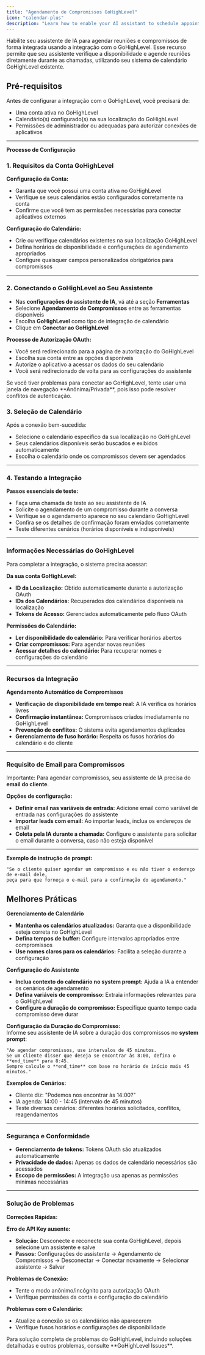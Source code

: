 ```yaml
---
title: "Agendamento de Compromissos GoHighLevel"
icon: "calendar-plus"
description: "Learn how to enable your AI assistant to schedule appointments using GoHighLevel integration"
---
```


Habilite seu assistente de IA para agendar reuniões e compromissos de forma integrada usando a integração com o GoHighLevel. Esse recurso permite que seu assistente verifique a disponibilidade e agende reuniões diretamente durante as chamadas, utilizando seu sistema de calendário GoHighLevel existente.

## **Pré-requisitos**

Antes de configurar a integração com o GoHighLevel, você precisará de:

- Uma conta ativa no GoHighLevel
- Calendário(s) configurado(s) na sua localização do GoHighLevel
- Permissões de administrador ou adequadas para autorizar conexões de aplicativos

---

**Processo de Configuração**

### 1. Requisitos da Conta GoHighLevel

**Configuração da Conta:**

- Garanta que você possui uma conta ativa no GoHighLevel
- Verifique se seus calendários estão configurados corretamente na conta
- Confirme que você tem as permissões necessárias para conectar aplicativos externos

**Configuração do Calendário:**

- Crie ou verifique calendários existentes na sua localização GoHighLevel
- Defina horários de disponibilidade e configurações de agendamento apropriados
- Configure quaisquer campos personalizados obrigatórios para compromissos

---

### 2. Conectando o GoHighLevel ao Seu Assistente

- Nas **configurações do assistente de IA**, vá até a seção **Ferramentas**
- Selecione **Agendamento de Compromissos** entre as ferramentas disponíveis
- Escolha **GoHighLevel** como tipo de integração de calendário
- Clique em **Conectar ao GoHighLevel**

**Processo de Autorização OAuth:**

- Você será redirecionado para a página de autorização do GoHighLevel
- Escolha sua conta entre as opções disponíveis
- Autorize o aplicativo a acessar os dados do seu calendário
- Você será redirecionado de volta para as configurações do assistente

<Note>
  Se você tiver problemas para conectar ao GoHighLevel, tente usar uma janela de navegação **Anônima/Privada**, pois isso pode resolver conflitos de autenticação.
</Note>

### 3. Seleção de Calendário

Após a conexão bem-sucedida:

- Selecione o calendário específico da sua localização no GoHighLevel
- Seus calendários disponíveis serão buscados e exibidos automaticamente
- Escolha o calendário onde os compromissos devem ser agendados

---

### 4. Testando a Integração

**Passos essenciais de teste:**

- Faça uma chamada de teste ao seu assistente de IA
- Solicite o agendamento de um compromisso durante a conversa
- Verifique se o agendamento aparece no seu calendário GoHighLevel
- Confira se os detalhes de confirmação foram enviados corretamente
- Teste diferentes cenários (horários disponíveis e indisponíveis)

---

### Informações Necessárias do GoHighLevel

Para completar a integração, o sistema precisa acessar:

**Da sua conta GoHighLevel:**

- **ID da Localização:** Obtido automaticamente durante a autorização OAuth
- **IDs dos Calendários:** Recuperados dos calendários disponíveis na localização
- **Tokens de Acesso:** Gerenciados automaticamente pelo fluxo OAuth

**Permissões do Calendário:**

- **Ler disponibilidade do calendário:** Para verificar horários abertos
- **Criar compromissos:** Para agendar novas reuniões
- **Acessar detalhes do calendário:** Para recuperar nomes e configurações do calendário

---

### Recursos da Integração

**Agendamento Automático de Compromissos**

- **Verificação de disponibilidade em tempo real:** A IA verifica os horários livres
- **Confirmação instantânea:** Compromissos criados imediatamente no GoHighLevel
- **Prevenção de conflitos:** O sistema evita agendamentos duplicados
- **Gerenciamento de fuso horário:** Respeita os fusos horários do calendário e do cliente

---

### Requisito de Email para Compromissos

Importante: Para agendar compromissos, seu assistente de IA precisa do **email do cliente**.

**Opções de configuração:**

- **Definir email nas variáveis de entrada:** Adicione email como variável de entrada nas configurações do assistente
- **Importar leads com email:** Ao importar leads, inclua os endereços de email
- **Coleta pela IA durante a chamada:** Configure o assistente para solicitar o email durante a conversa, caso não esteja disponível

---

**Exemplo de instrução de prompt:**

```
"Se o cliente quiser agendar um compromisso e eu não tiver o endereço de e-mail dele, 
peça para que forneça o e-mail para a confirmação do agendamento."
```

## Melhores Práticas

**Gerenciamento de Calendário**

- **Mantenha os calendários atualizados:** Garanta que a disponibilidade esteja correta no GoHighLevel
- **Defina tempos de buffer:** Configure intervalos apropriados entre compromissos
- **Use nomes claros para os calendários:** Facilita a seleção durante a configuração

**Configuração do Assistente**

- **Inclua contexto do calendário no system prompt:** Ajuda a IA a entender os cenários de agendamento
- **Defina variáveis de compromisso:** Extraia informações relevantes para o GoHighLevel
- **Configure a duração do compromisso:** Especifique quanto tempo cada compromisso deve durar

**Configuração da Duração do Compromisso:**\
Informe seu assistente de IA sobre a duração dos compromissos no **system prompt**:

```
"Ao agendar compromissos, use intervalos de 45 minutos. 
Se um cliente disser que deseja se encontrar às 8:00, defina o **end_time** para 8:45. 
Sempre calcule o **end_time** com base no horário de início mais 45 minutos."
```

**Exemplos de Cenários:**

- Cliente diz: "Podemos nos encontrar às 14:00?"
- IA agenda: 14:00 - 14:45 (intervalo de 45 minutos)
- Teste diversos cenários: diferentes horários solicitados, conflitos, reagendamentos

---

### **Segurança e Conformidade**

- **Gerenciamento de tokens:** Tokens OAuth são atualizados automaticamente
- **Privacidade de dados:** Apenas os dados de calendário necessários são acessados
- **Escopo de permissões:** A integração usa apenas as permissões mínimas necessárias

---

### **Solução de Problemas**

**Correções Rápidas:**

**Erro de API Key ausente:**

- **Solução:** Desconecte e reconecte sua conta GoHighLevel, depois selecione um assistente e salve
- **Passos:** Configurações do assistente → Agendamento de Compromissos → Desconectar → Conectar novamente → Selecionar assistente → Salvar

**Problemas de Conexão:**

- Tente o modo anônimo/incógnito para autorização OAuth
- Verifique permissões da conta e configuração do calendário

**Problemas com o Calendário:**

- Atualize a conexão se os calendários não aparecerem
- Verifique fusos horários e configurações de disponibilidade

<Note>
  Para solução completa de problemas do GoHighLevel, incluindo soluções detalhadas e outros problemas, consulte **GoHighLevel Issues**.
</Note>